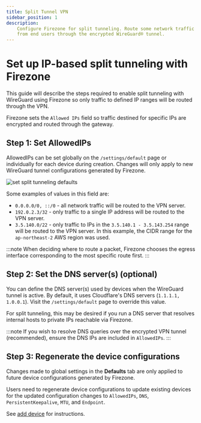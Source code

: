 ```yaml
---
title: Split Tunnel VPN
sidebar_position: 1
description:
    Configure Firezone for split tunneling. Route some network traffic
    from end users through the encrypted WireGuard® tunnel.
---
```


# Set up IP-based split tunneling with Firezone

This guide will describe the steps required to enable split tunneling with
WireGuard using Firezone so only traffic to defined IP ranges will be routed
through the VPN.

Firezone sets the `Allowed IPs` field so traffic destined for
specific IPs are encrypted and routed through the gateway.

## Step 1: Set AllowedIPs

AllowedIPs can be set globally on the `/settings/default` page or individually
for each device during creation. Changes will only apply to new WireGuard
tunnel configurations generated by Firezone.

![set split tunneling defaults](https://user-images.githubusercontent.com/52545545/154814549-bb686ffe-ea82-4af8-a2a4-5e0b4013dec7.png)

Some examples of values in this field are:

- `0.0.0.0/0, ::/0` - all network traffic will be routed to the VPN server.
- `192.0.2.3/32` - only traffic to a single IP address
will be routed to the VPN server.
- `3.5.140.0/22` - only traffic to IPs in the `3.5.140.1 - 3.5.143.254` range
will be routed to the VPN server.
In this example, the CIDR range for the `ap-northeast-2` AWS region was used.

:::note
When deciding where to route a packet, Firezone chooses the egress
interface corresponding to the most specific route first.
:::

## Step 2: Set the DNS server(s) (optional)

You can define the DNS server(s) used by devices when the WireGuard tunnel
is active. By default, it uses Cloudflare's DNS servers (`1.1.1.1, 1.0.0.1`).
Visit the `/settings/default` page to override this value.

For split tunneling, this may be desired if you run a DNS server that
resolves internal hosts to private IPs reachable via Firezone.

:::note
If you wish to resolve DNS queries
over the encrypted VPN tunnel (recommended), ensure the DNS IPs are included in `AllowedIPs`.
:::

## Step 3: Regenerate the device configurations

Changes made to global settings in the **Defaults** tab are only applied to
future device configurations generated by Firezone.

Users need to regenerate device configurations to update existing devices
for the updated configuration changes to `AllowedIPs`, `DNS`, `PersistentKeepalive`, `MTU`, and `Endpoint`.

See [add device](/user-guides/add-devices/) for instructions.
